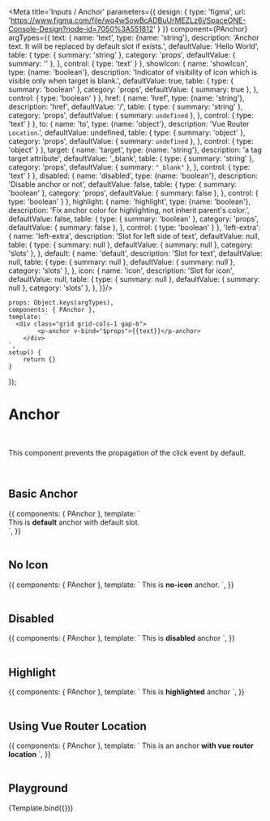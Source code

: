 

<Meta title='Inputs / Anchor' parameters={{
    design: {
        type: 'figma',
        url: 'https://www.figma.com/file/wq4wSowBcADBuUrMEZLz6i/SpaceONE-Console-Design?node-id=7050%3A551812'
    }
}} component={PAnchor} argTypes={{
    text: {
        name: 'text',
        type: {name: 'string'},
        description: 'Anchor text. It will be replaced by default slot if exists.',
        defaultValue: 'Hello World',
        table: {
            type: {
                summary: 'string'
            },
            category: 'props',
            defaultValue: {
                summary: ''
            },
        },
        control: {
            type: 'text'
        }
    },
    showIcon: {
        name: 'showIcon',
        type: {name: 'boolean'},
        description: 'Indicator of visibility of icon which is visible only when target is blank.',
        defaultValue: true,
        table: {
            type: {
                summary: 'boolean'
            },
            category: 'props',
            defaultValue: {
                summary: true
            },
        },
        control: {
            type: 'boolean'
        }
    },
    href: {
        name: 'href',
        type: {name: 'string'},
        description: 'href',
        defaultValue: '/',
        table: {
            type: {
                summary: 'string'
            },
            category: 'props',
            defaultValue: {
                summary: `undefined`
            },
        },
        control: {
            type: 'text'
        }
    },
    to: {
        name: 'to',
        type: {name: 'object'},
        description: 'Vue Router `Location`.',
        defaultValue: undefined,
        table: {
            type: {
                summary: 'object'
            },
            category: 'props',
            defaultValue: {
                summary: `undefined`
            },
        },
        control: {
            type: 'object'
        }
    },
    target: {
        name: 'target',
        type: {name: 'string'},
        description: 'a tag target attribute',
        defaultValue: '_blank',
        table: {
            type: {
                summary: 'string'
            },
            category: 'props',
            defaultValue: {
                summary: `"_blank"`
            },
        },
        control: {
            type: 'text'
        }
    },
    disabled: {
        name: 'disabled',
        type: {name: 'boolean'},
        description: 'Disable anchor or not',
        defaultValue: false,
        table: {
            type: {
                summary: 'boolean'
            },
            category: 'props',
            defaultValue: {
                summary: false
            },
        },
        control: {
            type: 'boolean'
        }
    },
    highlight: {
        name: 'highlight',
        type: {name: 'boolean'},
        description: 'Fix anchor color for highlighting, not inherit parent\'s color.',
        defaultValue: false,
        table: {
            type: {
                summary: 'boolean'
            },
            category: 'props',
            defaultValue: {
                summary: false
            },
        },
        control: {
            type: 'boolean'
        }
    },
    'left-extra': {
        name: 'left-extra',
        description: 'Slot for left side of text',
        defaultValue: null,
        table: {
            type: {
                summary: null
            },
            defaultValue: {
                summary: null
            },
            category: 'slots'
        },
    },
    default: {
        name: 'default',
        description: 'Slot for text',
        defaultValue: null,
        table: {
            type: {
                summary: null
            },
            defaultValue: {
                summary: null
            },
            category: 'slots'
        },
    },
    icon: {
        name: 'icon',
        description: 'Slot for icon',
        defaultValue: null,
        table: {
            type: {
                summary: null
            },
            defaultValue: {
                summary: null
            },
            category: 'slots'
        },
    },
}}/>


    props: Object.keys(argTypes),
    components: { PAnchor },
    template: `
      <div class="grid grid-cols-1 gap-6">
            <p-anchor v-bind="$props">{{text}}</p-anchor>
        </div>
    `,
    setup() {
        return {}
    }
});


# Anchor
<br/>

This component prevents the propagation of the click event by default.

<br/>


## Basic Anchor

<Canvas>
    <Story name="Basic">
        {{
            components: { PAnchor },
            template: `
            <div class="grid gap-6">
            <p-anchor href="https://www.google.com">This is <strong>default</strong> anchor with default slot.</p-anchor>
            <p-anchor text="This is a default anchor with text props." href="https://www.google.com" />
</div>
    `,
        }}
    </Story>
</Canvas>

<br/>
<br/>

## No Icon

<Canvas>
    <Story name="No Icon">
        {{
            components: { PAnchor },
            template: `
            <p-anchor :show-icon="false" href="https://www.google.com">This is <strong>no-icon</strong> anchor.</p-anchor>
    `,
        }}
    </Story>
</Canvas>

<br/>
<br/>

## Disabled

<Canvas>
    <Story name="Disabled">
        {{
            components: { PAnchor },
            template: `
            <p-anchor disabled href="https://www.google.com">This is <strong>disabled</strong> anchor</p-anchor>
    `,
        }}
    </Story>
</Canvas>

<br/>
<br/>


## Highlight

<Canvas>
    <Story name="Highlight">
        {{
            components: { PAnchor },
            template: `
            <p-anchor highlight href="https://www.google.com">This is <strong>highlighted</strong> anchor</p-anchor>
    `,
        }}
    </Story>
</Canvas>

<br/>
<br/>

## Using Vue Router Location

<Canvas>
    <Story name="Using Vue Router Location">
        {{
            components: { PAnchor },
            template: `
            <p-anchor :to="{path: ''}" href="https://www.google.com">This is an anchor <strong>with vue router location</strong></p-anchor>
    `,
        }}
    </Story>
</Canvas>

<br/>
<br/>


## Playground

<Canvas>
    <Story name="Playground">
        {Template.bind({})}
    </Story>
</Canvas>

<ArgsTable story="Playground"/>

